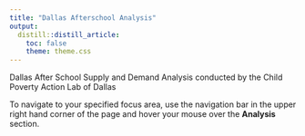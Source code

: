 ```yaml
---
title: "Dallas Afterschool Analysis"
output:
  distill::distill_article:
    toc: false
    theme: theme.css
---
```

Dallas After School Supply and Demand Analysis conducted by the Child Poverty Action Lab of Dallas

To navigate to your specified focus area, use the navigation bar in the upper right hand corner of the page and hover your mouse over the **Analysis** section.